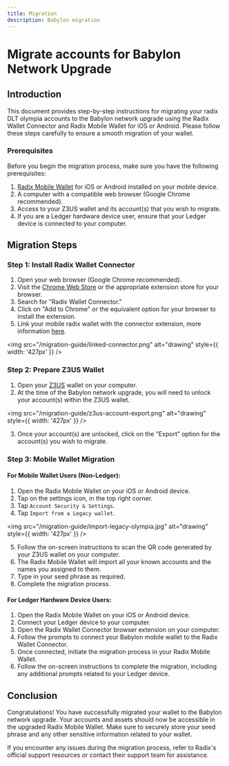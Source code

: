 ```yaml
---
title: Migration
description: Babylon migration
---
```


# Migrate accounts for Babylon Network Upgrade

## Introduction

This document provides step-by-step instructions for migrating your radix DLT olympia accounts to the Babylon network upgrade using the Radix Wallet Connector and Radix Mobile Wallet for iOS or Android. Please follow these steps carefully to ensure a smooth migration of your wallet.

### Prerequisites

Before you begin the migration process, make sure you have the following prerequisites:

1. [Radix Mobile Wallet](https://z3us.com) for iOS or Android installed on your mobile device.
2. A computer with a compatible web browser (Google Chrome recommended).
3. Access to your Z3US wallet and its account(s) that you wish to migrate.
4. If you are a Ledger hardware device user, ensure that your Ledger device is connected to your computer.

## Migration Steps

### Step 1: Install Radix Wallet Connector

1. Open your web browser (Google Chrome recommended).
2. Visit the [Chrome Web Store](https://chrome.google.com/webstore) or the appropriate extension store for your browser.
3. Search for "Radix Wallet Connector."
4. Click on "Add to Chrome" or the equivalent option for your browser to install the extension.
5. Link your mobile radix wallet with the connector extension, more information [here](https://docs-babylon.radixdlt.com/main/getting-started-developers/wallet/wallet-and-connector-installation.html).

<img src="/migration-guide/linked-connector.png" alt="drawing" style={{ width: '427px' }} />

### Step 2: Prepare Z3US Wallet

1. Open your [Z3US](https://chrome.google.com/webstore/detail/z3us/icpikagpkkbldbfjlbefnmmmcohbjije) wallet on your computer.
2. At the time of the Babylon network upgrade, you will need to unlock your account(s) within the Z3US wallet.

<img src="/migration-guide/z3us-account-export.png" alt="drawing" style={{ width: '427px' }} />

3. Once your account(s) are unlocked, click on the "Export" option for the account(s) you wish to migrate.

### Step 3: Mobile Wallet Migration

#### For Mobile Wallet Users (Non-Ledger):

1. Open the Radix Mobile Wallet on your iOS or Android device.
2. Tap on the settings icon, in the top right corner.
3. Tap `Account Security & Settings`.
4. Tap `Import from a Legacy wallet`.

<img src="/migration-guide/import-legacy-olympia.jpg" alt="drawing" style={{ width: '427px' }} />

5. Follow the on-screen instructions to scan the QR code generated by your Z3US wallet on your computer.
6. The Radix Mobile Wallet will import all your known accounts and the names you assigned to them.
7. Type in your seed phrase as required.
8. Complete the migration process.

#### For Ledger Hardware Device Users:

1. Open the Radix Mobile Wallet on your iOS or Android device.
2. Connect your Ledger device to your computer.
3. Open the Radix Wallet Connector browser extension on your computer.
4. Follow the prompts to connect your Babylon mobile wallet to the Radix Wallet Connector.
5. Once connected, initiate the migration process in your Radix Mobile Wallet.
6. Follow the on-screen instructions to complete the migration, including any additional prompts related to your Ledger device.

## Conclusion

Congratulations! You have successfully migrated your wallet to the Babylon network upgrade. Your accounts and assets should now be accessible in the upgraded Radix Mobile Wallet. Make sure to securely store your seed phrase and any other sensitive information related to your wallet.

If you encounter any issues during the migration process, refer to Radix's official support resources or contact their support team for assistance.
